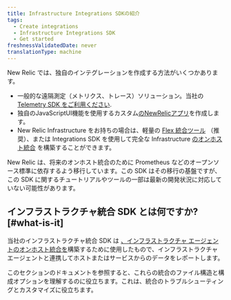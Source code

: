 ```yaml
---
title: Infrastructure Integrations SDKの紹介
tags:
  - Create integrations
  - Infrastructure Integrations SDK
  - Get started
freshnessValidatedDate: never
translationType: machine
---
```


New Relic では、独自のインテグレーションを作成する方法がいくつかあります。

* 一般的な遠隔測定（メトリクス、トレース）ソリューション。当社の [Telemetry SDK をご利用ください](/docs/data-ingest-apis/get-data-new-relic/new-relic-sdks/telemetry-sdks-send-custom-telemetry-data-new-relic).
* 独自のJavaScriptUI機能を使用するカスタム[のNewRelicアプリ](/docs/new-relic-one/use-new-relic-one/build-new-relic-one/new-relic-one-build-your-own-custom-new-relic-one-application)を作成します。
* New Relic Infrastructure をお持ちの場合は、軽量の [Flex 統合ツール](/docs/integrations/host-integrations/host-integrations-list/flex-integration-tool-build-your-own-integration) （推奨）、または Integrations SDK を使用して完全な Infrastructure [のオンホスト統合](/docs/integrations/host-integrations/getting-started/introduction-host-integrations) を構築することができます。

<Callout variant="important">
  New Relic は、将来のオンホスト統合のために Prometheus などのオープンソース標準に依存するよう移行しています。この SDK はその移行の基盤ですが、この SDK に関するチュートリアルやツールの一部は最新の開発状況に対応していない可能性があります。
</Callout>

## インフラストラクチャ統合 SDK とは何ですか? [#what-is-it]

当社のインフラストラクチャ統合 SDK は [、インフラストラクチャ エージェントのオンホスト統合を](/docs/infrastructure/host-integrations/installation/install-infrastructure-host-integrations)構築するために使用したもので、インフラストラクチャ エージェントと連携してホストまたはサービスからのデータをレポートします。

このセクションのドキュメントを参照すると、これらの統合のファイル構造と構成オプションを理解するのに役立ちます。これは、統合のトラブルシューティングとカスタマイズに役立ちます。